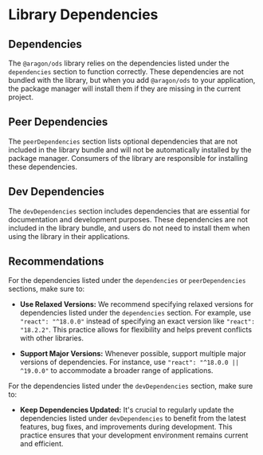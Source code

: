 
<Meta title="Docs/Coding Guidelines/Library Dependencies" />

# Library Dependencies

## Dependencies

The `@aragon/ods` library relies on the dependencies listed under the `dependencies` section to function correctly.
These dependencies are not bundled with the library, but when you add `@aragon/ods` to your application, the package
manager will install them if they are missing in the current project.

## Peer Dependencies

The `peerDependencies` section lists optional dependencies that are not included in the library bundle and will not be
automatically installed by the package manager. Consumers of the library are responsible for installing these
dependencies.

## Dev Dependencies

The `devDependencies` section includes dependencies that are essential for documentation and development purposes. These
dependencies are not included in the library bundle, and users do not need to install them when using the library in
their applications.

## Recommendations

For the dependencies listed under the `dependencies` or `peerDependencies` sections, make sure to:

-   **Use Relaxed Versions:** We recommend specifying relaxed versions for dependencies listed under the `dependencies`
    section. For example, use `"react": "^18.0.0"` instead of specifying an exact version like `"react": "18.2.2"`. This
    practice allows for flexibility and helps prevent conflicts with other libraries.

-   **Support Major Versions:** Whenever possible, support multiple major versions of dependencies. For instance, use
    `"react": "^18.0.0 || ^19.0.0"` to accommodate a broader range of applications.

For the dependencies listed under the `devDependencies` section, make sure to:

-   **Keep Dependencies Updated:** It's crucial to regularly update the dependencies listed under `devDependencies` to
    benefit from the latest features, bug fixes, and improvements during development. This practice ensures that your
    development environment remains current and efficient.
